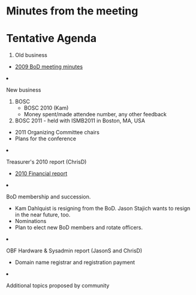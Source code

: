 = Minutes from the meeting =

= Tentative Agenda =

<ol>
<li> Old business </li>
 <ul><li> [[Minutes:2009_ConfCall| 2009 BoD meeting minutes]]</li> </ul>  
 <li>New business</li>
<ol style="list-style-type:lower-roman">
<li>BOSC
<ul>
  <li> BOSC 2010 (Kam)</li>
  <ul><li> Money spent/made attendee number, any other feedback</li></ul>
  <li> BOSC 2011 - held with ISMB2011 in Boston, MA, USA</li>
  <ul><li> 2011 Organizing Committee chairs</li><li>Plans for the conference</li></ul>
 </ul></li>
 <li>Treasurer's 2010 report (ChrisD)</li>
  <ul><li> [[Minutes:2010 Financial report| 2010 Financial report]]</li></ul>
 <li> BoD membership and succession.
   <ul>
    <li>Kam Dahlquist is resigning from the BoD. Jason Stajich wants to resign in the near future, too.</li>
    <li>Nominations</li>
    <li>Plan to elect new BoD members and rotate officers.</li>
   </ul></li>
 <li> OBF Hardware & Sysadmin report (JasonS and ChrisD)
 <ul>
   <li> Domain name registrar and registration payment</li>
</ul></li>
 <li>Additional topics proposed by community</li>
</ol>
</ol>